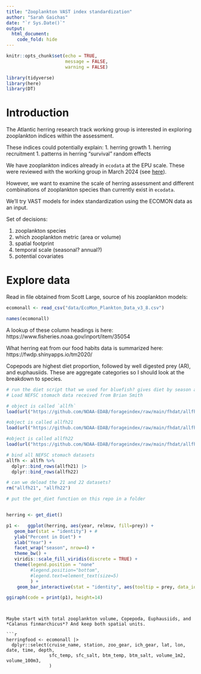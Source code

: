 ```yaml
---
title: "Zooplankton VAST index standardization"
author: "Sarah Gaichas"
date: "`r Sys.Date()`"
output:
  html_document:
    code_fold: hide
---
```


```r
knitr::opts_chunk$set(echo = TRUE,
                      message = FALSE,
                      warning = FALSE)

library(tidyverse)
library(here)
library(DT)
```

# Introduction

The Atlantic herring research track working group is interested in exploring zooplankton indices within the assessment.

These indices could potentially explain:
1.  herring growth
1.  herring recruitment
1.  patterns in herring "survival" random effects

We have zooplankton indices already in `ecodata` at the EPU scale. These were reviewed with the working group in March 2024 (see [here](https://noaa-edab.github.io/forageindex/ZooplanktonOverview.html)). 

However, we want to examine the scale of herring assessment and different combinations of zooplankton species than currently exist in `ecodata`.

We'll try VAST models for index standardization using the ECOMON data as an input.

Set of decisions:

1.  zooplankton species
1.  which zooplankton metric (area or volume)
1.  spatial footprint
1.  temporal scale (seasonal? annual?)
1.  potential covariates

# Explore data

Read in file obtained from Scott Large, source of his zooplankton models:

```r
ecomonall <- read_csv("data/EcoMon_Plankton_Data_v3_8.csv")

names(ecomonall)
```

A lookup of these column headings is here: https://www.fisheries.noaa.gov/inport/item/35054

What herring eat from our food habits data is summarized here:  https://fwdp.shinyapps.io/tm2020/

Copepods are highest diet proportion, followed by well digested prey (AR), and euphausiids. These are aggregate categories so I should look at the breakdown to species.

```r
# run the diet script that we used for bluefish? gives diet by season and year
# Load NEFSC stomach data received from Brian Smith

# object is called `allfh`
load(url("https://github.com/NOAA-EDAB/forageindex/raw/main/fhdat/allfh.Rdata"))

#object is called allfh21
load(url("https://github.com/NOAA-EDAB/forageindex/raw/main/fhdat/allfh21.RData"))

#object is called allfh22
load(url("https://github.com/NOAA-EDAB/forageindex/raw/main/fhdat/allfh22.RData"))

# bind all NEFSC stomach datasets
allfh <- allfh %>%
  dplyr::bind_rows(allfh21) |>
  dplyr::bind_rows(allfh22)

# can we deload the 21 and 22 datasets?
rm("allfh21", "allfh22")

# put the get_diet function on this repo in a folder


herring <- get_diet() 

p1 <-   ggplot(herring, aes(year, relmsw, fill=prey)) +
   geom_bar(stat = "identity") + #
   ylab("Percent in Diet") +
   xlab("Year") +
   facet_wrap("season", nrow=4) +
   theme_bw() +
   viridis::scale_fill_viridis(discrete = TRUE) +
   theme(legend.position = "none"
         #legend.position="bottom",
         #legend.text=element_text(size=5)
         ) +
    geom_bar_interactive(stat = "identity", aes(tooltip = prey, data_id = prey))

ggiraph(code = print(p1), height=14)  

```
```


Maybe start with total zooplankton volume, Copepoda, Euphausiids, and *Calanus finmarchicus*? And keep both spatial units.

```r
herringfood <- ecomonall |>
  dplyr::select(cruise_name, station, zoo_gear, ich_gear, lat, lon, date, time, depth, 
                sfc_temp, sfc_salt, btm_temp, btm_salt, volume_1m2, volume_100m3,
                )
```

